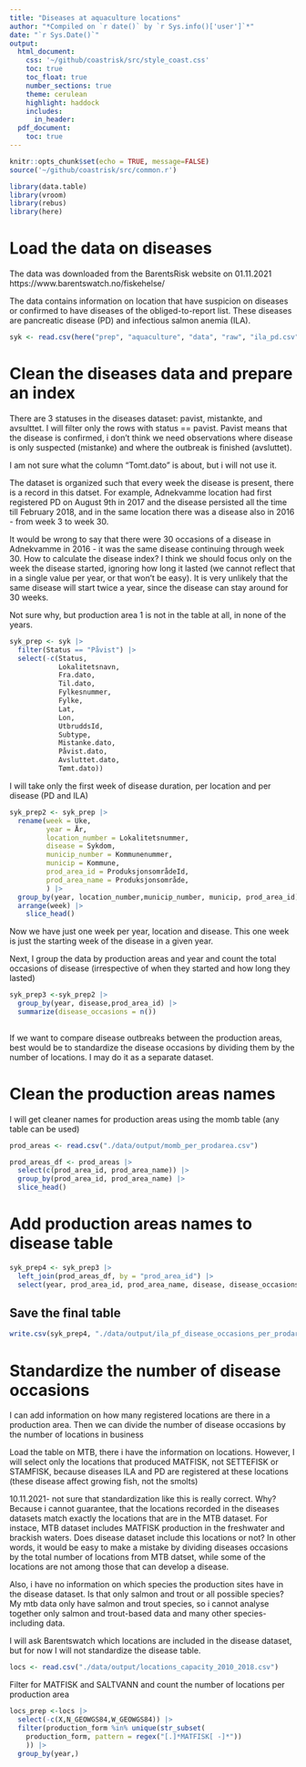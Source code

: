 ```yaml
---
title: "Diseases at aquaculture locations"
author: "*Compiled on `r date()` by `r Sys.info()['user']`*"
date: "`r Sys.Date()`"
output:
  html_document:
    css: '~/github/coastrisk/src/style_coast.css'
    toc: true
    toc_float: true
    number_sections: true
    theme: cerulean
    highlight: haddock
    includes: 
      in_header: 
  pdf_document:
    toc: true
---
```


```r
knitr::opts_chunk$set(echo = TRUE, message=FALSE)
source('~/github/coastrisk/src/common.r')
```

```r
library(data.table)
library(vroom)
library(rebus)
library(here)
```

# Load the data on diseases

The data was downloaded from the BarentsRisk website on 01.11.2021
https://www.barentswatch.no/fiskehelse/


The data contains information on location that have suspicion on diseases or confirmed to have diseases of the obliged-to-report list.
These diseases are pancreatic disease (PD) and infectious salmon anemia (ILA).

```r
syk <- read.csv(here("prep", "aquaculture", "data", "raw", "ila_pd.csv"))
```


# Clean the diseases data and prepare an index

There are 3 statuses in the diseases dataset: pavist, mistankte, and avsulttet. I will filter only the rows with status == pavist. Pavist means that the disease is confirmed, i don't think we need observations where disease is only suspected (mistanke) and where the outbreak is finished (avsluttet).

I am not sure what the column "Tomt.dato" is about, but i will not use it.

The dataset is organized such that every week the disease is present, there is a record in this datset. For example, Adnekvamme location had first registered PD on August 9th in 2017 and the disease persisted all the time till February 2018,
 and in the same location there was a disease also in 2016 - from week 3 to week 30.
 
It would be wrong to say that there were 30 occasions of a disease in Adnekvamme in 2016 - it was the same disease continuing through week 30. How to calculate the disease index? I think we should focus only on the week the disease started, ignoring how long it lasted (we cannot reflect that in a single value per year, or that won't be easy). It is very unlikely that the same disease will start twice a year, since the disease can stay around for 30 weeks.

Not sure why, but production area 1 is not in the table at all, in none of the years.

```r
syk_prep <- syk |> 
  filter(Status == "Påvist") |> 
  select(-c(Status,
            Lokalitetsnavn, 
            Fra.dato,
            Til.dato, 
            Fylkesnummer, 
            Fylke, 
            Lat,
            Lon,
            UtbruddsId,
            Subtype,
            Mistanke.dato,
            Påvist.dato,
            Avsluttet.dato,
            Tømt.dato))
```

I will take only the first week of disease duration, per location and per disease (PD and ILA)
```r
syk_prep2 <- syk_prep |> 
  rename(week = Uke,
         year = År,
         location_number = Lokalitetsnummer,
         disease = Sykdom,
         municip_number = Kommunenummer,
         municip = Kommune,
         prod_area_id = ProduksjonsområdeId,
         prod_area_name = Produksjonsområde,
         ) |> 
  group_by(year, location_number,municip_number, municip, prod_area_id) |> 
  arrange(week) |> 
    slice_head()
```

Now we have just one week per year, location and disease. This one week is just the starting week of the disease in a given year.

Next, I group the data by production areas and year and count the total occasions of disease (irrespective of when they started and how long they lasted)

```r
syk_prep3 <-syk_prep2 |> 
  group_by(year, disease,prod_area_id) |> 
  summarize(disease_occasions = n())
  
```
If we want to compare disease outbreaks between the production areas, best would be to standardize the disease occasions by dividing them by the number of locations. I may do it as a separate dataset.

# Clean the production areas names

I will get cleaner names for production areas using the momb table (any table can be used)

```r
prod_areas <- read.csv("./data/output/momb_per_prodarea.csv")

prod_areas_df <- prod_areas |> 
  select(c(prod_area_id, prod_area_name)) |> 
  group_by(prod_area_id, prod_area_name) |> 
  slice_head()

```

# Add production areas names to disease table

```r
syk_prep4 <- syk_prep3 |> 
  left_join(prod_areas_df, by = "prod_area_id") |> 
  select(year, prod_area_id, prod_area_name, disease, disease_occasions)
```


## Save the final table
```r
write.csv(syk_prep4, "./data/output/ila_pf_disease_occasions_per_prodarea.csv", row.names = F)
```


# Standardize the number of disease occasions

I can add information on how many registered locations are there in a production area. Then we can divide the number of disease occasions by the number of locations in business

Load the table on MTB, there i have the information on locations. However, I will select only the locations that produced MATFISK, not SETTEFISK or STAMFISK, because diseases ILA and PD are registered at these locations (these disease affect  growing fish, not the smolts)


10.11.2021- not sure that standardization like this is really correct. Why? Because i cannot guarantee, that the locations recorded in the diseases datasets match exactly the locations that are in the MTB dataset. For instace, MTB dataset includes MATFISK production in the freshwater and brackish waters. Does disease dataset include this locations or not? In other words, it would be easy to make a mistake by dividing diseases occasions by the total number of locations from MTB datset, while some of the locations are not among those that can develop a disease.

Also, i have no information on which species the production sites have in the disease dataset. Is that only salmon and trout or all possible species? My mtb data only have salmon and trout species, so i cannot analyse together only salmon and trout-based data and many other species-including data.

I will ask Barentswatch which locations are included in the disease dataset, but for now I will not standardize the disease table.

```r
locs <- read.csv("./data/output/locations_capacity_2010_2018.csv")
```

Filter for MATFISK and SALTVANN and count the number of locations per production area
```r
locs_prep <-locs |> 
  select(-c(X,N_GEOWGS84,W_GEOWGS84)) |> 
  filter(production_form %in% unique(str_subset(
    production_form, pattern = regex("[.]*MATFISK[ -]*"))
    )) |> 
  group_by(year,)
```

